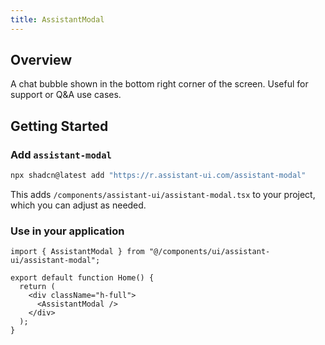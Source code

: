 ```yaml
---
title: AssistantModal
---
```



## Overview

A chat bubble shown in the bottom right corner of the screen. Useful for support or Q&A use cases.

## Getting Started

<Steps>
  <Step>

### Add `assistant-modal`

```sh
npx shadcn@latest add "https://r.assistant-ui.com/assistant-modal"
```

This adds `/components/assistant-ui/assistant-modal.tsx` to your project, which you can adjust as needed.

  </Step>
  <Step>

### Use in your application

```tsx title="/app/page.tsx" {1,6}
import { AssistantModal } from "@/components/ui/assistant-ui/assistant-modal";

export default function Home() {
  return (
    <div className="h-full">
      <AssistantModal />
    </div>
  );
}
```

  </Step>
</Steps>
